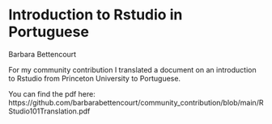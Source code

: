 # Introduction to Rstudio in Portuguese

Barbara Bettencourt

For my community contribution I translated a document on an introduction to Rstudio from Princeton University to Portuguese.  

You can find the pdf here:
https://github.com/barbarabettencourt/community_contribution/blob/main/RStudio101Translation.pdf

